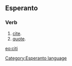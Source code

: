 ==Esperanto==
===Verb===
# [[cite]].
# [[quote]].

[[eo:citi]]
[[Category:Esperanto language]]
{{Universala Vortaro}}